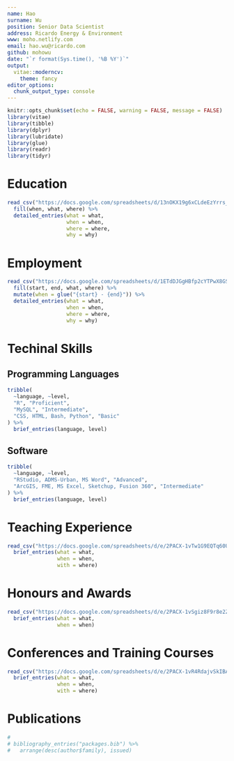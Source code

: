 ```yaml
---
name: Hao
surname: Wu
position: Senior Data Scientist
address: Ricardo Energy & Environment
www: moho.netlify.com
email: hao.wu@ricardo.com
github: mohowu
date: "`r format(Sys.time(), '%B %Y')`"
output: 
  vitae::moderncv:
    theme: fancy
editor_options: 
  chunk_output_type: console
---
```


```r
knitr::opts_chunk$set(echo = FALSE, warning = FALSE, message = FALSE)
library(vitae)
library(tibble)
library(dplyr)
library(lubridate)
library(glue)
library(readr)
library(tidyr)
```

# Education

```r

read_csv("https://docs.google.com/spreadsheets/d/13nOKX19g6xCLdeEzYrrs__gq8XOb4F3HSCzinfEXrQQ/pub?output=csv") %>% 
  fill(when, what, where) %>% 
  detailed_entries(what = what, 
                   when = when, 
                   where = where, 
                   why = why)
```

# Employment

```r

read_csv("https://docs.google.com/spreadsheets/d/1ETdDJGgHBfp2cYTPwX8GS34xaHrYzo5EIeqNCpmyIw8/pub?output=csv") %>% 
  fill(start, end, what, where) %>% 
  mutate(when = glue("{start} - {end}")) %>% 
  detailed_entries(what = what, 
                   when = when, 
                   where = where, 
                   why = why)


```


# Techinal Skills

## Programming Languages

```r

tribble(
  ~language, ~level,
  "R", "Proficient",
  "MySQL", "Intermediate",
  "CSS, HTML, Bash, Python", "Basic"
) %>% 
  brief_entries(language, level)

```

## Software

```r

tribble(
  ~language, ~level,
  "RStudio, ADMS-Urban, MS Word", "Advanced",
  "ArcGIS, FME, MS Excel, Sketchup, Fusion 360", "Intermediate"
) %>% 
  brief_entries(language, level)

```

# Teaching Experience

```r

read_csv("https://docs.google.com/spreadsheets/d/e/2PACX-1vTw1G9EQTq60UwuYYDVba9yMhX4xSxghHtbD0NB0XlIHkNsU7dA-hLiY1As1r8WXFAfopCPA_Kg-GK8/pub?output=csv") %>% 
  brief_entries(what = what,
                when = when,
                with = where)


```

# Honours and Awards

```r

read_csv("https://docs.google.com/spreadsheets/d/e/2PACX-1vSgiz8F9r8e2ZhibCoPUWQnEXFxWittlZZ-Os2ZsIElBWC07qZSS0hWYdTATPqLvneK8JpzWnyW8YDF/pub?gid=0&single=true&output=csv") %>% 
  brief_entries(what = what,
                when = when)

```

# Conferences and Training Courses

```r

read_csv("https://docs.google.com/spreadsheets/d/e/2PACX-1vR4RdajvSkIBAwv3lVP6Rx7UJhNpNABkdP85piY6-bC8wI-r4j_gichS6_qTE_hVEZs3G95NqF8Qnif/pub?gid=0&single=true&output=csv") %>% 
  brief_entries(what = what,
                when = when,
                with = where)

```



# Publications

```r
# 
# bibliography_entries("packages.bib") %>%
#   arrange(desc(author$family), issued)
```


